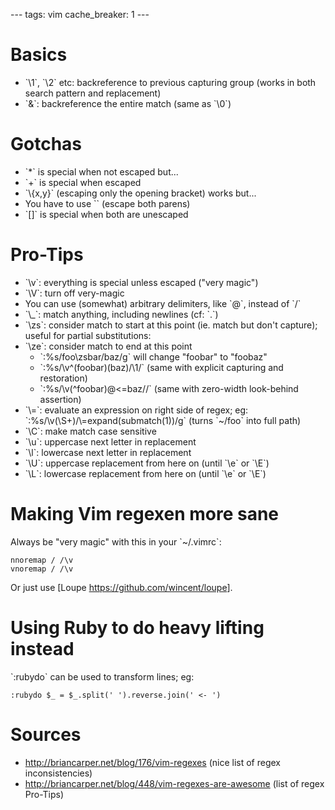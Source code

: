 ---
tags: vim
cache_breaker: 1
---

= Basics =

* `\1`, `\2` etc: backreference to previous capturing group (works in both search pattern and replacement)
* `&`: backreference the entire match (same as `\0`)

= Gotchas =

* `*` is special when not escaped but...
* `+` is special when escaped
* `\{x,y}` (escaping only the opening bracket) works but...
* You have to use `\( \)` (escape both parens)
* `[]` is special when both are unescaped

= Pro-Tips =

* `\v`: everything is special unless escaped ("very magic")
* `\V`: turn off very-magic
* You can use (somewhat) arbitrary delimiters, like `@`, instead of `/`
* `\_`: match anything, including newlines (cf: `.`)
* `\zs`: consider match to start at this point (ie. match but don't capture); useful for partial substitutions:
* `\ze`: consider match to end at this point
** `:%s/foo\zsbar/baz/g` will change "foobar" to "foobaz"
** `:%s/\v^(foobar)(baz)/\1/` (same with explicit capturing and restoration)
** `:%s/\v(^foobar)@<=baz//` (same with zero-width look-behind assertion)
* `\=`: evaluate an expression on right side of regex; eg: `:%s/\v(\S+)/\=expand(submatch(1))/g` (turns `~/foo` into full path)
* `\C`: make match case sensitive
* `\u`: uppercase next letter in replacement
* `\l`: lowercase next letter in replacement
* `\U`: uppercase replacement from here on (until `\e` or `\E`)
* `\L`: lowercase replacement from here on (until `\e` or `\E`)

= Making Vim regexen more sane =

Always be "very magic" with this in your `~/.vimrc`:

 nnoremap / /\v
 vnoremap / /\v

Or just use [Loupe https://github.com/wincent/loupe].

= Using Ruby to do heavy lifting instead =

`:rubydo` can be used to transform lines; eg:

 :rubydo $_ = $_.split(' ').reverse.join(' <- ')

= Sources =

* http://briancarper.net/blog/176/vim-regexes (nice list of regex inconsistencies)
* http://briancarper.net/blog/448/vim-regexes-are-awesome (list of regex Pro-Tips)
